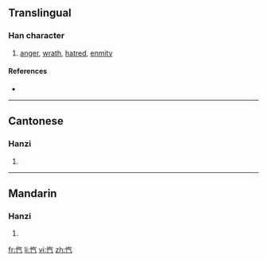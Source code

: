 {{also|愾}}
==Translingual==

===Han character===
{{Han char|rn=61|rad=心|as=04|sn=7|four=|canj=心人一弓 (POMN), X心人一弓 (XPOMN)}}

# [[anger]], [[wrath]], [[hatred]], [[enmity]]

====References====
* {{Han ref|kx=0379.010|dkj=10407|dj=0707.070|hdz=42276.130|uh=5FFE|ud=24574}}

----

==Cantonese==

===Hanzi===
{{yue-hanzi|jyut=|y=koi3|tra=愾}}

# {{defn|Cantonese}}

----

==Mandarin==

===Hanzi===
{{cmn-hanzi|tra=愾|pin=[[kài]] ([[kai4]])|wg=k'ai<sup>4</sup>}}

# {{defn|Mandarin}}

[[fr:忾]]
[[li:忾]]
[[vi:忾]]
[[zh:忾]]